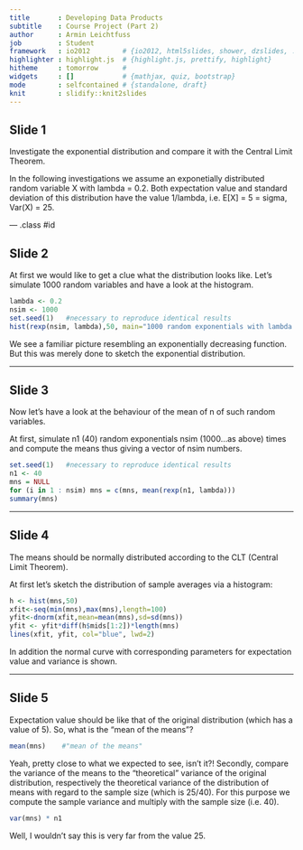 ```yaml
---
title       : Developing Data Products
subtitle    : Course Project (Part 2)
author      : Armin Leichtfuss
job         : Student
framework   : io2012        # {io2012, html5slides, shower, dzslides, ...}
highlighter : highlight.js  # {highlight.js, prettify, highlight}
hitheme     : tomorrow      # 
widgets     : []            # {mathjax, quiz, bootstrap}
mode        : selfcontained # {standalone, draft}
knit        : slidify::knit2slides
---
```


## Slide 1

Investigate the exponential distribution and compare it with the Central Limit Theorem.

In the following investigations we assume an exponetially distributed random variable X with lambda = 0.2. Both expectation value and standard deviation of this distribution have the value 1/lambda, i.e. E[X] = 5 = sigma, Var(X) = 25.

--- .class #id 

## Slide 2

At first we would like to get a clue what the distribution looks like.
Let's simulate 1000 random variables and have a look at the histogram.
```r
lambda <- 0.2
nsim <- 1000
set.seed(1)   #necessary to reproduce identical results
hist(rexp(nsim, lambda),50, main="1000 random exponentials with lambda = 0.2", xlab="random number")
```

We see a familiar picture resembling an exponentially decreasing function. But this was merely done to sketch the exponential distribution. 


---

## Slide 3

Now let's have a look at the behaviour of the mean of n of such random variables.

At first, simulate  n1 (40) random exponentials nsim (1000...as above) times and compute the means 
thus giving a vector of nsim numbers.

```r
set.seed(1)   #necessary to reproduce identical results
n1 <- 40 
mns = NULL
for (i in 1 : nsim) mns = c(mns, mean(rexp(n1, lambda)))
summary(mns)
```

---

## Slide 4

The means should be normally distributed according to the CLT (Central Limit Theorem). 

At first let's sketch the distribution of sample averages via a histogram: 
```r
h <- hist(mns,50)
xfit<-seq(min(mns),max(mns),length=100) 
yfit<-dnorm(xfit,mean=mean(mns),sd=sd(mns)) 
yfit <- yfit*diff(h$mids[1:2])*length(mns) 
lines(xfit, yfit, col="blue", lwd=2) 
```
In addition the normal curve with corresponding parameters for expectation value and variance is shown.

---

## Slide 5

Expectation value should be like that of the original distribution (which has a value of 5).
So, what is the "mean of the means"?
```r
mean(mns)    #"mean of the means"
```

Yeah, pretty close to what we expected to see, isn't it?!
Secondly, compare the variance of the means to the "theoretical" variance of the original distribution, respectively the theoretical variance of the distribution of means with regard to the sample size (which is 25/40).
For this purpose we compute the sample variance and multiply with the sample size (i.e. 40).
```r
var(mns) * n1  
```
Well, I wouldn't say this is very far from the value 25.

